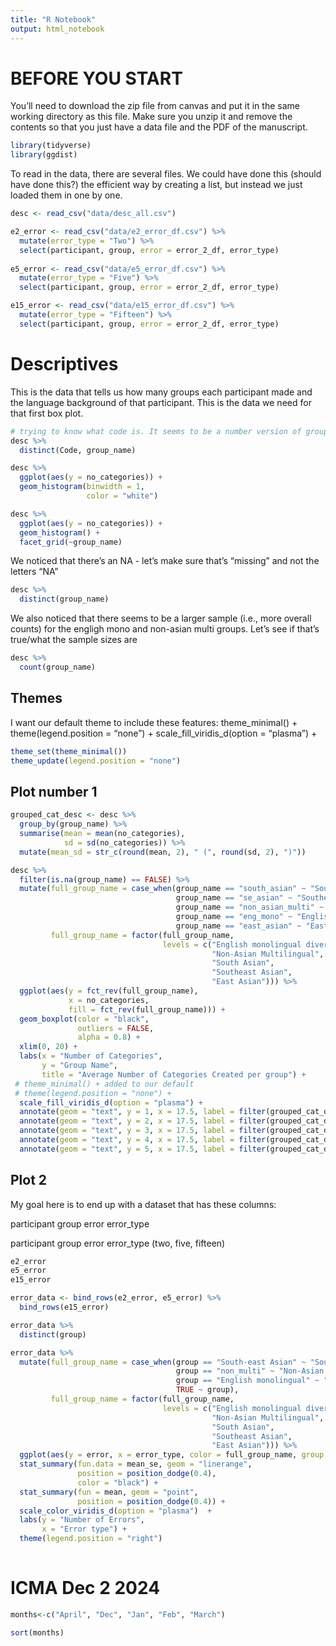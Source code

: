 ```yaml
---
title: "R Notebook"
output: html_notebook
---
```


# BEFORE YOU START

You'll need to download the zip file from canvas and put it in the same working directory as this file. Make sure you unzip it and remove the contents so that you just have a data file and the PDF of the manuscript. 

```r
library(tidyverse)
library(ggdist)
```

To read in the data, there are several files. We could have done this (should have done this?) the efficient way by creating a list, but instead we just loaded them in one by one. 

```r
desc <- read_csv("data/desc_all.csv") 

e2_error <- read_csv("data/e2_error_df.csv") %>%
  mutate(error_type = "Two") %>%
  select(participant, group, error = error_2_df, error_type)
  
e5_error <- read_csv("data/e5_error_df.csv") %>%
  mutate(error_type = "Five") %>%
  select(participant, group, error = error_2_df, error_type)

e15_error <- read_csv("data/e15_error_df.csv") %>%
  mutate(error_type = "Fifteen") %>%
  select(participant, group, error = error_2_df, error_type)
```

# Descriptives

This is the data that tells us how many groups each participant made and the language background of that participant. This is the data we need for that first box plot. 

```r
# trying to know what code is. It seems to be a number version of group name
desc %>%
  distinct(Code, group_name)
```

```r
desc %>%
  ggplot(aes(y = no_categories)) +
  geom_histogram(binwidth = 1,
                 color = "white")
```

```r
desc %>%
  ggplot(aes(y = no_categories)) +
  geom_histogram() +
  facet_grid(~group_name)
```

We noticed that there's an NA - let's make sure that's "missing" and not the letters "NA"

```r
desc %>%
  distinct(group_name)
```

We also noticed that there seems to be a larger sample (i.e., more overall counts) for the engligh mono and non-asian multi groups. Let's see if that's true/what the sample sizes are

```r
desc %>%
  count(group_name)
```

## Themes

I want our default theme to include these features:
theme_minimal() +
theme(legend.position = "none") +
scale_fill_viridis_d(option = "plasma") +

```r
theme_set(theme_minimal())
theme_update(legend.position = "none") 
```


## Plot number 1

```r
grouped_cat_desc <- desc %>%
  group_by(group_name) %>%
  summarise(mean = mean(no_categories),
            sd = sd(no_categories)) %>%
  mutate(mean_sd = str_c(round(mean, 2), " (", round(sd, 2), ")"))
```


```r
desc %>%
  filter(is.na(group_name) == FALSE) %>%
  mutate(full_group_name = case_when(group_name == "south_asian" ~ "South Asian",
                                     group_name == "se_asian" ~ "Southeast Asian",
                                     group_name == "non_asian_multi" ~ "Non-Asian Multilingual",
                                     group_name == "eng_mono" ~ "English monolingual diverse",
                                     group_name == "east_asian" ~ "East Asian"),
         full_group_name = factor(full_group_name, 
                                  levels = c("English monolingual diverse",
                                             "Non-Asian Multilingual",
                                             "South Asian",
                                             "Southeast Asian",
                                             "East Asian"))) %>%
  ggplot(aes(y = fct_rev(full_group_name),
             x = no_categories,
             fill = fct_rev(full_group_name))) +
  geom_boxplot(color = "black",
               outliers = FALSE,
               alpha = 0.8) +
  xlim(0, 20) +
  labs(x = "Number of Categories",
       y = "Group Name",
       title = "Average Number of Categories Created per group") +
 # theme_minimal() + added to our default
 # theme(legend.position = "none") +
  scale_fill_viridis_d(option = "plasma") +
  annotate(geom = "text", y = 1, x = 17.5, label = filter(grouped_cat_desc, group_name == "east_asian")$mean_sd) +
  annotate(geom = "text", y = 2, x = 17.5, label = filter(grouped_cat_desc, group_name == "se_asian")$mean_sd) +
  annotate(geom = "text", y = 3, x = 17.5, label = filter(grouped_cat_desc, group_name == "south_asian")$mean_sd) +
  annotate(geom = "text", y = 4, x = 17.5, label = filter(grouped_cat_desc, group_name == "non_asian_multi")$mean_sd) +
  annotate(geom = "text", y = 5, x = 17.5, label = filter(grouped_cat_desc, group_name == "eng_mono")$mean_sd)
```

## Plot 2

My goal here is to end up with a dataset that has these columns:

participant 
group
error
error_type

participant     group       error       error_type (two, five, fifteen)

```r
e2_error
e5_error
e15_error
```

```r
error_data <- bind_rows(e2_error, e5_error) %>%
  bind_rows(e15_error)
```

```r
error_data %>%
  distinct(group)
```



```r
error_data %>%
  mutate(full_group_name = case_when(group == "South-east Asian" ~ "Southeast Asian",
                                     group == "non_multi" ~ "Non-Asian Multilingual",
                                     group == "English monolingual" ~ "English monolingual diverse",
                                     TRUE ~ group),
         full_group_name = factor(full_group_name, 
                                  levels = c("English monolingual diverse",
                                             "Non-Asian Multilingual",
                                             "South Asian",
                                             "Southeast Asian",
                                             "East Asian"))) %>%
  ggplot(aes(y = error, x = error_type, color = full_group_name, group = full_group_name)) +
  stat_summary(fun.data = mean_se, geom = "linerange", 
               position = position_dodge(0.4),
               color = "black") +
  stat_summary(fun = mean, geom = "point", 
               position = position_dodge(0.4)) +
  scale_color_viridis_d(option = "plasma")  +
  labs(y = "Number of Errors",
       x = "Error type") +
  theme(legend.position = "right")
  
```
# ICMA Dec 2 2024

```r
months<-c("April", "Dec", "Jan", "Feb", "March")
```

```r
sort(months)
```
```r

```



